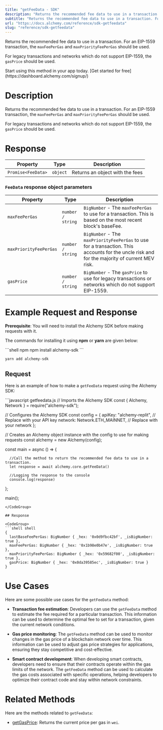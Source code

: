 ```yaml
---
title: "getFeeData - SDK"
description: "Returns the recommended fee data to use in a transaction. For an EIP-1559 transaction, the maxFeePerGas and maxPriorityFeePerGas should be used. For legacy transactions and networks which do not support EIP-1559, the gasPrice should be used."
subtitle: "Returns the recommended fee data to use in a transaction. For an EIP-1559 transaction, the maxFeePerGas and maxPriorityFeePerGas should be used. For legacy transactions and networks which do not support EIP-1559, the gasPrice should be used."
url: "https://docs.alchemy.com/reference/sdk-getfeedata"
slug: "reference/sdk-getfeedata"
---
```


Returns the recommended fee data to use in a transaction. For an EIP-1559 transaction, the `maxFeePerGas` and `maxPriorityFeePerGas` should be used.

For legacy transactions and networks which do not support EIP-1559, the `gasPrice` should be used.

<Tip title="Don’t have an API key?" icon="star">
  Start using this method in your app today. [Get started for free](https://dashboard.alchemy.com/signup/)
</Tip>

# Description

Returns the recommended fee data to use in a transaction. For an EIP-1559 transaction, the `maxFeePerGas` and `maxPriorityFeePerGas` should be used.

For legacy transactions and networks which do not support EIP-1559, the `gasPrice` should be used.

# Response

| Property           | Type     | Description                     |
| ------------------ | -------- | ------------------------------- |
| `Promise<FeeData>` | `object` | Returns an object with the fees |

### `FeeData` response object parameters

| Property               | Type              | Description                                                                                                                                   |
| ---------------------- | ----------------- | --------------------------------------------------------------------------------------------------------------------------------------------- |
| `maxFeePerGas`         | `number / string` | `BigNumber` - The `maxFeePerGas` to use for a transaction. This is based on the most recent block's baseFee.                                  |
| `maxPriorityFeePerGas` | `number / string` | `BigNumber` - The `maxPriorityFeePerGas` to use for a transaction. This accounts for the uncle risk and for the majority of current MEV risk. |
| `gasPrice`             | `number / string` | `BigNumber` - The `gasPrice` to use for legacy transactions or networks which do not support EIP-1559.                                        |

# Example Request and Response

**Prerequisite**: You will need to install the Alchemy SDK before making requests with it.

The commands for installing it using **npm** or **yarn** are given below:

<CodeGroup>
  ```shell npm
  npm install alchemy-sdk
  ```

  ```shell yarn
  yarn add alchemy-sdk
  ```
</CodeGroup>

## Request

Here is an example of how to make a `getFeeData` request using the Alchemy SDK:

<CodeGroup>
  ```javascript getfeedata.js
  // Imports the Alchemy SDK
  const { Alchemy, Network } = require("alchemy-sdk");

  // Configures the Alchemy SDK
  const config = {
      apiKey: "alchemy-replit", // Replace with your API key
      network: Network.ETH_MAINNET, // Replace with your network
  };

  // Creates an Alchemy object instance with the config to use for making requests
  const alchemy = new Alchemy(config);

  const main = async () => {

      //Call the method to return the recommended fee data to use in a transaction.
      let response = await alchemy.core.getFeeData()

      //Logging the response to the console
      console.log(response)
  };

  main();
  ```
</CodeGroup>

## Response

<CodeGroup>
  ```shell shell
  {
    lastBaseFeePerGas: BigNumber { _hex: '0x0d9fbc42bf', _isBigNumber: true },
    maxFeePerGas: BigNumber { _hex: '0x1b98e0b47e', _isBigNumber: true },
    maxPriorityFeePerGas: BigNumber { _hex: '0x59682f00', _isBigNumber: true },
    gasPrice: BigNumber { _hex: '0x0da39585ec', _isBigNumber: true }
  }
  ```
</CodeGroup>

# Use Cases

Here are some possible use cases for the `getFeeData` method:

* **Transaction fee estimation**: Developers can use the `getFeeData` method to estimate the fee required for a particular transaction. This information can be used to determine the optimal fee to set for a transaction, given the current network conditions.

* **Gas price monitoring**: The `getFeeData` method can be used to monitor changes in the gas price of a blockchain network over time. This information can be used to adjust gas price strategies for applications, ensuring they stay competitive and cost-effective.

* **Smart contract development**: When developing smart contracts, developers need to ensure that their contracts operate within the gas limits of the network. The `getFeeData` method can be used to calculate the gas costs associated with specific operations, helping developers to optimize their contract code and stay within network constraints.

# Related Methods

Here are the methods related to `getFeeData`:

* [getGasPrice](/reference/getgasprice-sdk): Returns the current price per gas in `wei`.
